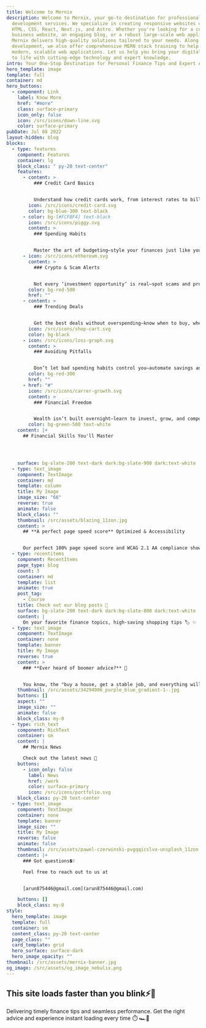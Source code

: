 ```yaml
---
title: Welcome to Mernix
description: Welcome to Mernix, your go-to destination for professional web
  development services. We specialize in creating responsive websites using
  HTML, CSS, React, Next.js, and Astro. Whether you're looking for a custom
  business website, an engaging blog, or a robust large-scale web application,
  Mernix delivers high-quality solutions tailored to your needs. Along with
  development, we also offer comprehensive MERN stack training to help you build
  modern, scalable web applications. Let us help you bring your digital vision
  to life with cutting-edge technology and expert knowledge.
intro: Your One-Stop Destination for Personal Finance Tips and Expert Advice!
hero_template: image
template: full
container: md
hero_buttons:
  - component: Link
    label: Know More
    href: "#more"
    class: surface-primary
    icon_only: false
    icon: /src/icons/down-line.svg
    color: surface-primary
pubDate: Jul 08 2022
layout-hidden: blog
blocks:
  - type: features
    component: Features
    container: lg
    block_class: " py-20 text-center"
    features:
      - content: >
          ### Credit Card Basics


          Understand how credit cards work, from interest rates to billing cycles, so you don’t fall into the debt trap.
        icon: /src/icons/credit-card.svg
        color: bg-blue-300 text-black
      - color: bg-[#FCFBF4] text-black
        icon: /src/icons/piggy.svg
        content: >
          ### Spending Habits


          Master the art of budgeting—style your finances just like your life, with structure and control.
      - icon: /src/icons/ethereum.svg
        content: >
          ### Crypto & Scam Alerts


          Not every ‘investment opportunity’ is real—spot scams and protect your money from fraudsters.
        color: bg-red-500
        href: ""
      - content: >
          ### Trending Deals


          Get the best deals without overspending—know when to buy, where to shop, and how to negotiate.
        icon: /src/icons/shop-cart.svg
        color: bg-black
      - icon: /src/icons/loss-graph.svg
        content: >
          ### Avoiding Pitfalls


          Don’t let bad spending habits control you—automate savings and track expenses like a pro.
        color: bg-red-300
        href: ""
      - href: "#"
        icon: /src/icons/carrer-growth.svg
        content: >
          ### Financial Freedom


          Wealth isn’t built overnight—learn to invest, grow, and compound your money like a long-term asset.
        color: bg-green-500 text-white
    content: |+
      ## Financial Skills You'll Master




    surface: bg-slate-200 text-dark dark:bg-slate-900 dark:text-white
  - type: text_image
    component: TextImage
    container: md
    template: column
    title: My Image
    image_size: "66"
    reverse: true
    animate: false
    block_class: ""
    thumbnail: /src/assets/blazing_11zon.jpg
    content: >
      ## **A perfect page speed score** Optimized & Accessibility


      Our perfect 100% page speed score and WCAG 2.1 AA compliance show our dedication to quality. We’ve optimized for speed and accessibility, delivering a fantastic user experience for everyone!
  - type: recentitems
    component: RecentItems
    page_type: blog
    count: 3
    container: md
    template: list
    animate: true
    post_tag:
      - Course
    title: Check out our blog posts 📢
    surface: bg-slate-200 text-dark dark:bg-slate-800 dark:text-white
    content: |
      On your favorite finance topics, high-saving shopping tips 🏷️ ✨
  - type: text_image
    component: TextImage
    container: none
    template: banner
    title: My Image
    reverse: true
    content: >
      ### **Ever heard of boomer advice?** 🤡


      You know, the "buy a house, get a stable job, and everything will fall into place" kind of advice? While it’s not bad, it’s outdated. Times have changed, and so has the approach to managing money. Our blog gives you practical, modern financial tips that actually work in today's world—no more cookie-cutter advice! 🎉
    thumbnail: /src/assets/34294906_purple_blue_gradient-1-.jpg
    buttons: []
    aspect: ""
    image_size: ""
    animate: false
    block_class: my-0
  - type: rich_text
    component: RichText
    container: sm
    content: |
      ## Mernix News

      Check out the latest news 📰
    buttons:
      - icon_only: false
        label: News
        href: /work
        color: surface-primary
        icon: /src/icons/portfolio.svg
    block_class: py-20 text-center
  - type: text_image
    component: TextImage
    container: none
    template: banner
    image_size: ""
    title: My Image
    reverse: false
    animate: false
    thumbnail: /src/assets/pawel-czerwinski-pvgqqicslva-unsplash_11zon.jpg
    content: |+
      ### Got questions💲❔

      Feel free to reach out to us at 


      [arun875446@gmail.com](arun875446@gmail.com)

    buttons: []
    block_class: my-0
style:
  hero_template: image
  template: full
  container: sm
  content_class: py-20 text-center
  page_class: ""
  card_template: grid
  hero_surface: surface-dark
  hero_image_opacity: ""
thumbnail: /src/assets/mernix-banner.jpg
og_image: /src/assets/og_image_nebulix.png
---
```

## This site loads faster than you blink⚡🚀

Delivering timely finance tips and seamless performance. Get the right advice and experience instant loading every time ⏱️ 🏎️💨
